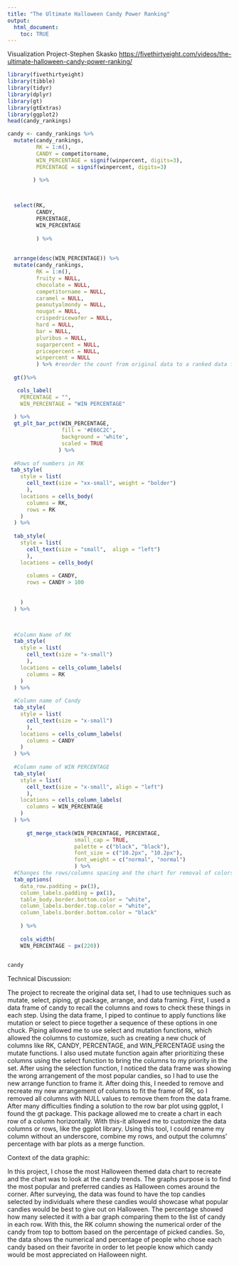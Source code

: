 ```yaml
---
title: "The Ultimate Halloween Candy Power Ranking"
output: 
  html_document:
    toc: TRUE
---
```

Visualization Project-Stephen Skasko
<https://fivethirtyeight.com/videos/the-ultimate-halloween-candy-power-ranking/>  

```r
library(fivethirtyeight)
library(tibble)
library(tidyr)
library(dplyr)
library(gt)
library(gtExtras)
library(ggplot2)
head(candy_rankings)
```

```r
candy <- candy_rankings %>%
  mutate(candy_rankings, 
         RK = 1:n(), 
         CANDY = competitorname,
         WIN_PERCENTAGE = signif(winpercent, digits=3),
         PERCENTAGE = signif(winpercent, digits=3)

        ) %>% 

          

  select(RK, 
         CANDY,
         PERCENTAGE,
         WIN_PERCENTAGE
         
         ) %>%
  
  
  arrange(desc(WIN_PERCENTAGE)) %>%
  mutate(candy_rankings, 
         RK = 1:n(),
         fruity = NULL, 
         chocolate = NULL, 
         competitorname = NULL, 
         caramel = NULL, 
         peanutyalmondy = NULL, 
         nougat = NULL, 
         crispedricewafer = NULL, 
         hard = NULL, 
         bar = NULL, 
         pluribus = NULL,
         sugarpercent = NULL, 
         pricepercent = NULL,
         winpercent = NULL
         ) %>% #reorder the count from original data to a ranked data from WIN_PERCENTAGE
      
  gt()%>%

   cols_label(
    PERCENTAGE = "",
    WIN_PERCENTAGE = "WIN PERCENTAGE"
    
  ) %>% 
  gt_plt_bar_pct(WIN_PERCENTAGE,
                 fill = '#E66C2C', 
                 background = 'white',
                 scaled = TRUE
                ) %>%
  
  #Rows of numbers in RK
 tab_style(
    style = list(
      cell_text(size = "xx-small", weight = "bolder")
      ),
    locations = cells_body(
      columns = RK,
      rows = RK
    )
  ) %>%
  
  tab_style(
    style = list(
      cell_text(size = "small",  align = "left")
      ),
    locations = cells_body(
      
      columns = CANDY,
      rows = CANDY > 100
      
      
    )
  ) %>%


  
  #Column Name of RK
  tab_style(
    style = list(
      cell_text(size = "x-small")
      ),
    locations = cells_column_labels(
      columns = RK
    )
  ) %>%
  
  #Column name of Candy 
  tab_style(
    style = list(
      cell_text(size = "x-small")
      ),
    locations = cells_column_labels(
      columns = CANDY
    )
  ) %>%
  
  #Column name of WIN PERCENTAGE
  tab_style(
    style = list(
      cell_text(size = "x-small", align = "left")
      ),
    locations = cells_column_labels(
      columns = WIN_PERCENTAGE
    )
  ) %>%
  
      gt_merge_stack(WIN_PERCENTAGE, PERCENTAGE, 
                     small_cap = TRUE,
                     palette = c("black", "black"),
                     font_size = c("10.2px", "10.2px"),
                     font_weight = c("normal", "normal")
                     ) %>%
  #Changes the rows/columns spacing and the chart for removal of colors/things
  tab_options(
    data_row.padding = px(3),
    column_labels.padding = px(1),
    table_body.border.bottom.color = "white",
    column_labels.border.top.color = "white",
    column_labels.border.bottom.color = "black"
    
    ) %>%
  
    cols_width(
    WIN_PERCENTAGE ~ px(220))

  
candy 

```


Technical Discussion:

The project to recreate the original data set, I had to use techniques such as mutate, select, piping, gt package, arrange, and data framing. First, I used a data frame of candy to recall the columns and rows to check these things in each step. Using the data frame, I piped to continue to apply functions like mutation or select to piece together a sequence of these options in one chuck. Piping allowed me to use select and mutation functions, which allowed the columns to customize, such as creating a new chuck of columns like RK, CANDY, PERCENTAGE, and WIN_PERCENTAGE using the mutate functions. I also used mutate function again after prioritizing these columns using the select function to bring the columns to my priority in the set. After using the selection function, I noticed the data frame was showing the wrong arrangement of the most popular candies, so I had to use the new arrange function to frame it. After doing this, I needed to remove and recreate my new arrangement of columns to fit the frame of RK, so I removed all columns with NULL values to remove them from the data frame. After many difficulties finding a solution to the row bar plot using ggplot, I found the gt package. This package allowed me to create a chart in each row of a column horizontally. With this-it allowed me to customize the data columns or rows, like the ggplot library. Using this tool, I could rename my column without an underscore, combine my rows, and output the columns' percentage with bar plots as a merge function. 


Context of the data graphic:

In this project, I chose the most Halloween themed data chart to recreate and the chart was to look at the candy trends. The graphs purpose is to find the most popular 
and preferred candies as Halloween comes around the corner. After surveying, the data was found to have the top candies selected by individuals where these candies
would showcase what popular candies would be best to give out on Halloween. The percentage showed how many selected it with a bar graph comparing them to the list
of candy in each row. With this, the RK column showing the numerical order of the candy from top to bottom based on the percentage of picked candies. So, the data shows the numerical and percentage of people who chose each candy based on their favorite in order to let people know which candy would be most appreciated on Halloween night. 








